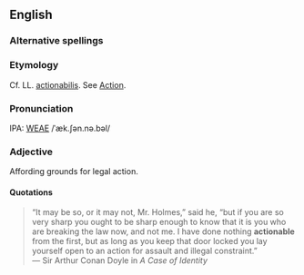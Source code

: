 ==English==
===Alternative spellings===
===Etymology===
Cf. LL. [[actionabilis]]. See  [[Action]].

===Pronunciation===
IPA: [[WEAE]] /ˈæk.ʃən.nə.bəl/

===Adjective===
Affording grounds for legal action.

====Quotations====
<BLOCKQUOTE>
&ldquo;It may be so, or it may not, Mr. Holmes,&rdquo; said he, &ldquo;but if you
are so very sharp you ought to be sharp enough to know that it is
you who are breaking the law now, and not me. I have done nothing
<B>actionable</B> from the first, but as long as you keep that door
locked you lay yourself open to an action for assault and illegal
constraint.&rdquo;<BR>
&mdash;  Sir Arthur Conan Doyle in ''A Case of Identity''
</blockquote>